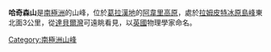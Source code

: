 {{coord|66|56|S|65|42|W|source:GNIS|display=title}}

'''哈奇森山'''是[[南極洲|南極洲]]的山峰，位於[[葛拉漢地|葛拉漢地]]的[[阿韋里高原|阿韋里高原]]，處於[[拉姆皮特冰原島峰|拉姆皮特冰原島峰]]東北面3公里，從[[達貝爾灣|達貝爾灣]]可遠眺看見，以[[英國|英國]]物理學家命名。

{{DEFAULTSORT:Hutchison Hill}}
[[Category:南極洲山峰|Category:南極洲山峰]]


{{LoubetCoast-geo-stub}}